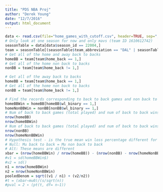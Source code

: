 ```yaml
---
title: "PDS NBA Proj"
author: "Derek Young"
date: "12/7/2016"
output: html_document
---
```


```r
data <- read.csv(file="home_games_with_cutoff.csv", header=TRUE, sep=",")
# Only look at one season for now and only mavs (team ID 1610612742)
seasonTable = data[data$season_id == 22004,]
team = seasonTable[(seasonTable$team_abbreviation == "DAL" | seasonTable$opp_team_id == 1610612742), ]
# Get all of the home and away back to backs 
homeBB = team[team$home_back == 1,]
# Get all of the home non back to backs
nonBB = team[team$home_back != 1,]

# Get all of the away back to backs 
homeBB = team[team$home_back == 1,]
# Get all of the home non back to backs
nonBB = team[team$home_back != 1,]

# Find the records corresponding to back to back games and non back to back games
homeBBWin = homeBB[homeBB$wl_binary == 1,]
homeNonBBWin = nonBB[nonBB$wl_binary == 1,]
# Num of back to back games (total played) and num of back to back wins 
nrow(homeBB)
nrow(homeBBWin)
# Num of back to back games (total played) and num of back to back wins 
nrow(nonBB)
nrow(homeNonBBWin)
# Hypothesis test - is the true mean win loss percentage different for back to back than non-back to back games? Test at alpha = 0.05. 
# Null: Mu back to back = Mu non back to back
# Alt: These means are different 
xbar = (nrow(homeBBWin) / nrow(homeBB)) - (nrow(nonBB) - nrow(homeNonBBWin))
#v1 = sd(homeBBWin$)
#v2 = sd()
n1 = nrow(homeBBWin)
n2 = nrow(homeNonBBWin)
pooledDenom = sqrt((v1 / n1) + (v2/n2))
#t = (xbar−mu0)/(s/sqrt(n)) 
#pval = 2 ∗ (pt(t, df= n−1))

```


